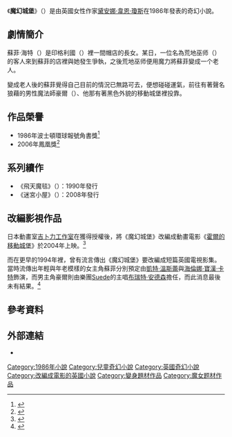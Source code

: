 {{noteTA
|G1=Ghibli
|1=zh-cn:凯特·温斯莱特; zh-hk:琦·溫斯莉; zh-mo:琦·溫斯莉; zh-sg:凯特·温斯莱特; zh-tw:凱特·溫斯蕾
|2=zh-cn:海伦娜·邦汉·卡特; zh-hk:海倫娜·寶咸·卡達; zh-mo:海倫娜·寶咸·卡達; zh-sg:海伦娜·邦汉·卡特; zh-tw:海倫娜·寶漢·卡特
}}
{{Infobox Book 
|書名      = 魔幻城堡
|image      = Howl's Moving Castle(novel).jpg
|圖像說明  = 由[[尖端出版|尖端出版]]發行的《魔幻城堡》中譯本，封面為沿用日語版本中由[[佐竹美保|佐竹美保]]繪製的圖像。
|作者      = [[黛安娜·韋恩·瓊斯|黛安娜·韋恩·瓊斯]]
|原名      = Howl's Moving Castle
|中文書名  = -{魔幻城堡}-（繁體中文）<br>-{哈尔的移动城堡}-（簡體中文）
|譯者      = 柯翠園（繁體中文）<br>何義和（簡體中文）
|出版地    = {{GBR}}
|語言      = 英語
|系列      = 魔法師豪爾系列
|類型      = 奇幻
|出版者    = Methuen Publishing
|出版日期  = 1986年11月
|中文版    = {{flagicon|ROC}}2004年7月1日（[[尖端出版|尖端出版]]）<br>{{flagicon|PRC}}2012年12月31日（[[人民文學出版社|人民文學出版社]]）
|isbn      = 0688062334
|oclc      = 12582402
|杜威十進制圖書分類法= 823
|美國國會圖書館圖書分類法= PZ 
|下一部作品 = 《飛天魔毯》
|被引用    = [[霍爾的移動城堡|霍爾的移動城堡]]
}}

《'''魔幻城堡'''》（{{lang-en|Howl's Moving Castle}}）是由英國女性作家[[黛安娜·韋恩·瓊斯|黛安娜·韋恩·瓊斯]]在1986年發表的奇幻小說。

== 劇情簡介 ==
蘇菲·海特（{{lang|en|Sophie Hatter}}）是印格利國（{{lang|en|Ingary}}）裡一間帽店的長女。某日，一位名為荒地巫师（{{lang|en|The Witch of the Waste}}）的客人來到蘇菲的店裡與她發生爭執，之後荒地巫师便用魔力將蘇菲變成一个老人。

變成老人後的蘇菲覺得自己目前的情況已無路可去，便想碰碰運氣，前往有著聲名狼藉的男性魔法師豪爾（{{lang|en|Howl}}）、他那有著黑色外貌的移動城堡裡投靠。

== 作品榮譽 ==
*1986年波士頓環球報號角書獎<ref>{{Cite web |url=http://archive.hbook.com/bghb/past/past.asp |title=Boston Globe–Horn Book Awards Winners and Honor Books 1967 to present |work=The Horn Book inc. |accessdate=2014年7月27日 |archive-date=2011年10月19日 |archive-url=https://web.archive.org/web/20111019092012/http://archive.hbook.com/bghb/past/past.asp |dead-url=no }}</ref>
*2006年鳳凰獎<ref>{{Cite web |url=http://www.slab500.com/chla/index.php?page=about&family=awards&category=06--Phoenix_Award&display=129 |title=List of Phoenix Award Papers |work=Children's Literature Association |accessdate=2014年7月27日 |archive-url=https://web.archive.org/web/20140808141931/http://www.slab500.com/chla/index.php?page=about&family=awards&category=06--Phoenix_Award&display=129 |archive-date=2014年8月8日 |dead-url=yes }}</ref>

== 系列續作 ==
*《飛天魔毯》（{{lang|en|Castle in the Air}}）：1990年發行
*《迷宮小屋》（{{lang|en|House of Many Ways}}）：2008年發行

== 改編影視作品 ==
日本動畫室[[吉卜力工作室|吉卜力工作室]]在獲得授權後，將《魔幻城堡》改編成動畫電影《[[霍爾的移動城堡|霍爾的移動城堡]]》於2004年上映。<ref>{{Cite web |url=http://www.ntv.co.jp/kinro/lineup/20130104/ |script-title=ja:2013年の金曜ロードSHOW！は２週連続豪華スタジオジブリ作品で幕開け!! |work=[[日本電視台|日本電視台]]  |accessdate=2014年7月27日 }}</ref>

而在更早的1994年裡，曾有流言傳出《魔幻城堡》要改編成短篇英國電視影集。當時流傳出年輕與年老模樣的女主角蘇菲分別預定由[[凱特·溫斯蕾|凱特·溫斯蕾]]與[[海倫娜·寶漢·卡特|海倫娜·寶漢·卡特]]飾演，而男主角豪爾則由樂團[[Suede|Suede]]的主唱[[布瑞特·安德森|布瑞特·安德森]]擔任，而此消息最後未有結果。<ref>{{Cite web |url=http://mediamanse.com/ghibli-howl/ |title=Studio Ghibli Retrospective #15: Howl’s Moving Castle (2004) |work=Media Manse |accessdate=2014年7月27日 |archive-url=https://web.archive.org/web/20140727111808/http://mediamanse.com/ghibli-howl/ |archive-date=2014年7月27日 |dead-url=yes }}</ref>

== 參考資料 ==
{{reflist}}

== 外部連結 ==
{{Wikiquote}}
* {{isfdb name |593 |Diana Wynne Jones}}

{{DEFAULTSORT:Howl's Moving Castle}}
[[Category:1986年小說|Category:1986年小說]]
[[Category:兒童奇幻小說|Category:兒童奇幻小說]]
[[Category:英國奇幻小說|Category:英國奇幻小說]]
[[Category:改編成電影的英國小說|Category:改編成電影的英國小說]]
[[Category:變身題材作品|Category:變身題材作品]]
[[Category:魔女题材作品|Category:魔女题材作品]]